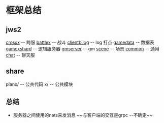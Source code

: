 = 框架总结 =

== jws2 ==
[[crossx]]  -- 跨服
[[battlex]] -- 战斗
[[clientbilog]] -- log 打点
[[gamedata]] -- 数据表
[[gamexshard]] -- 逻辑服务器
[[gmserver]] -- gm
[[scene]] -- 场景
[[common]] -- 通用
[[chat]] -- 聊天服

== share ==
planx/ -- 公共代码
x/ -- 公共模块

== 总结 ==
* 服务器之间使用的nats来发消息 ~~与客户端的交互是grpc --不确定~~
